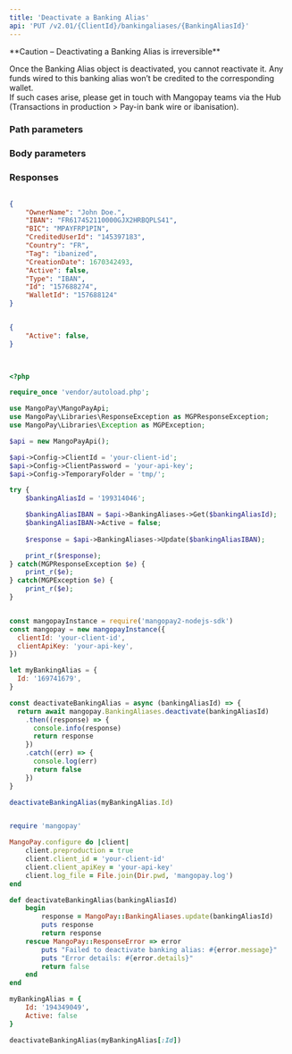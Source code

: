 ```yaml
---
title: 'Deactivate a Banking Alias'  
api: 'PUT /v2.01/{ClientId}/bankingaliases/{BankingAliasId}'  
---
```


  

<Warning>  
**Caution – Deactivating a Banking Alias is irreversible** 
  
Once the Banking Alias object is deactivated, you cannot reactivate it. Any funds wired to this banking alias won’t be credited to the corresponding wallet.   
If such cases arise, please get in touch with Mangopay teams via the Hub (Transactions in production > Pay-in bank wire or ibanisation).  
</Warning>  

### Path parameters  

<BankingAliasId />  

### Body parameters  

<Active2 />  

### Responses  

<AccordionGroup><Accordion title="200">  

<OwnerName1Response />  

<IBAN2Response />  

<BIC2Response />  

<CreditedUserId3Response />  

<Country5Response />  

<Tag2Response />  

<CreationDateResponse />  

<Active1Response />  

<Type10Response />  

<IdResponse />  

<WalletId1Response /></Accordion></AccordionGroup>  

<ResponseExample>  

```json 200  

{
    "OwnerName": "John Doe.",
    "IBAN": "FR617452110000GJX2HRBQPLS41",
    "BIC": "MPAYFRP1PIN",
    "CreditedUserId": "145397183",
    "Country": "FR",
    "Tag": "ibanized",
    "CreationDate": 1670342493,
    "Active": false,
    "Type": "IBAN",
    "Id": "157688274",
    "WalletId": "157688124"
}  

 ```  

</ResponseExample>  

<RequestExample>  
  
```json REST  

{
    "Active": false,
}
  
```  

  
```php PHP  

<?php 

require_once 'vendor/autoload.php';

use MangoPay\MangoPayApi;
use MangoPay\Libraries\ResponseException as MGPResponseException;
use MangoPay\Libraries\Exception as MGPException;

$api = new MangoPayApi();

$api->Config->ClientId = 'your-client-id';
$api->Config->ClientPassword = 'your-api-key';
$api->Config->TemporaryFolder = 'tmp/';

try {
    $bankingAliasId = '199314046';

    $bankingAliasIBAN = $api->BankingAliases->Get($bankingAliasId);
    $bankingAliasIBAN->Active = false;
    
    $response = $api->BankingAliases->Update($bankingAliasIBAN);

    print_r($response);
} catch(MGPResponseException $e) {
    print_r($e);
} catch(MGPException $e) {
    print_r($e);
}  
```  

  
```javascript NodeJS  

const mangopayInstance = require('mangopay2-nodejs-sdk')
const mangopay = new mangopayInstance({
  clientId: 'your-client-id',
  clientApiKey: 'your-api-key',
})

let myBankingAlias = {
  Id: '169741679',
}

const deactivateBankingAlias = async (bankingAliasId) => {
  return await mangopay.BankingAliases.deactivate(bankingAliasId)
    .then((response) => {
      console.info(response)
      return response
    })
    .catch((err) => {
      console.log(err)
      return false
    })
}

deactivateBankingAlias(myBankingAlias.Id)  
```  

  
```ruby Ruby  

require 'mangopay'

MangoPay.configure do |client|
    client.preproduction = true
    client.client_id = 'your-client-id'
    client.client_apiKey = 'your-api-key'
    client.log_file = File.join(Dir.pwd, 'mangopay.log')
end

def deactivateBankingAlias(bankingAliasId)
    begin
        response = MangoPay::BankingAliases.update(bankingAliasId)
        puts response
        return response
    rescue MangoPay::ResponseError => error
        puts "Failed to deactivate banking alias: #{error.message}"
        puts "Error details: #{error.details}"
        return false
    end
end

myBankingAlias = {
    Id: '194349049',
    Active: false
}

deactivateBankingAlias(myBankingAlias[:Id])  
```  

  
</RequestExample>